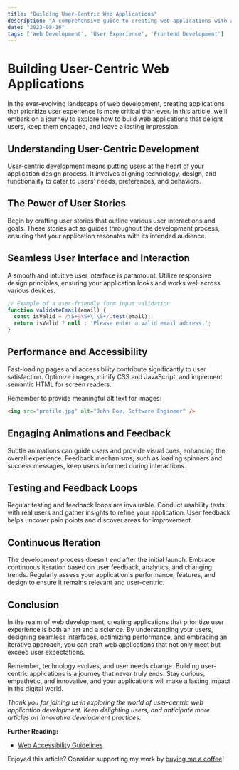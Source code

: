 ```yaml
---
title: "Building User-Centric Web Applications"
description: "A comprehensive guide to creating web applications with a strong focus on user experience."
date: "2023-08-16"
tags: ['Web Development', 'User Experience', 'Frontend Development']
---
```


# Building User-Centric Web Applications

In the ever-evolving landscape of web development, creating applications that prioritize user experience is more critical than ever. In this article, we'll embark on a journey to explore how to build web applications that delight users, keep them engaged, and leave a lasting impression.

## Understanding User-Centric Development

User-centric development means putting users at the heart of your application design process. It involves aligning technology, design, and functionality to cater to users' needs, preferences, and behaviors.

## The Power of User Stories

Begin by crafting user stories that outline various user interactions and goals. These stories act as guides throughout the development process, ensuring that your application resonates with its intended audience.

## Seamless User Interface and Interaction

A smooth and intuitive user interface is paramount. Utilize responsive design principles, ensuring your application looks and works well across various devices.

```jsx
// Example of a user-friendly form input validation
function validateEmail(email) {
  const isValid = /\S+@\S+\.\S+/.test(email);
  return isValid ? null : 'Please enter a valid email address.';
}
```

## Performance and Accessibility

Fast-loading pages and accessibility contribute significantly to user satisfaction. Optimize images, minify CSS and JavaScript, and implement semantic HTML for screen readers.

Remember to provide meaningful alt text for images:

```html
<img src="profile.jpg" alt="John Doe, Software Engineer" />
```

## Engaging Animations and Feedback

Subtle animations can guide users and provide visual cues, enhancing the overall experience. Feedback mechanisms, such as loading spinners and success messages, keep users informed during interactions.

## Testing and Feedback Loops

Regular testing and feedback loops are invaluable. Conduct usability tests with real users and gather insights to refine your application. User feedback helps uncover pain points and discover areas for improvement.

## Continuous Iteration

The development process doesn't end after the initial launch. Embrace continuous iteration based on user feedback, analytics, and changing trends. Regularly assess your application's performance, features, and design to ensure it remains relevant and user-centric.

## Conclusion

In the realm of web development, creating applications that prioritize user experience is both an art and a science. By understanding your users, designing seamless interfaces, optimizing performance, and embracing an iterative approach, you can craft web applications that not only meet but exceed user expectations.

Remember, technology evolves, and user needs change. Building user-centric applications is a journey that never truly ends. Stay curious, empathetic, and innovative, and your applications will make a lasting impact in the digital world.

_Thank you for joining us in exploring the world of user-centric web application development. Keep delighting users, and anticipate more articles on innovative development practices._

**Further Reading:**
- [Web Accessibility Guidelines](https://www.w3.org/WAI/standards-guidelines/)

Enjoyed this article? Consider supporting my work by [buying me a coffee](https://www.buymeacoffee.com/mohammadhassani)!

